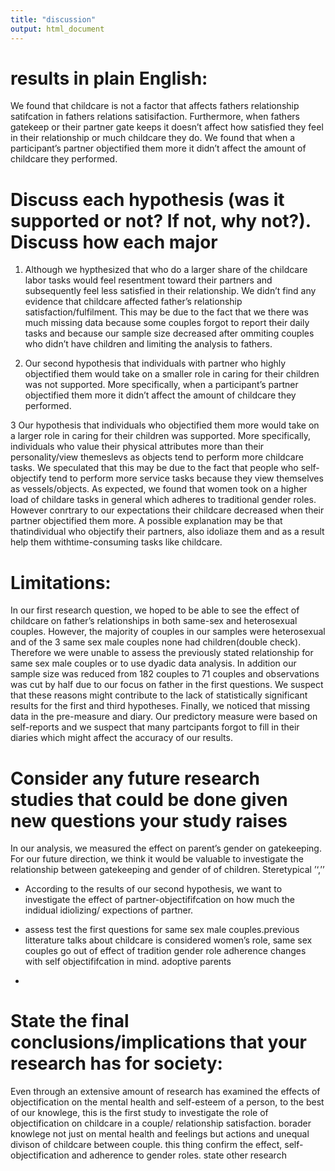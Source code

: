 ```yaml
---
title: "discussion"
output: html_document
---
```


# results in plain English:

We found that childcare is not a factor that affects fathers relationship satifcation in fathers relations satisifaction. Furthermore, when fathers gatekeep or their partner gate keeps it doesn't affect how satisfied they feel in their relationship or much childcare they do. We found that when a participant's partner objectified them more it didn't affect the amount of childcare they performed.

# Discuss each hypothesis (was it supported or not? If not, why not?). Discuss how each major

1. Although we hypthesized that who do a larger share of the childcare labor tasks would feel resentment toward their partners and subsequently feel less satisfied in their relationship. We didn't find any evidence that childcare affected father's relationship satisfaction/fulfilment. This may be due to the fact that we there was much missing data because some couples forgot to report their daily tasks and because our sample size decreased after ommiting couples who didn't have children and limiting the analysis to fathers.

2.  Our second hypothesis that individuals with partner who highly objectified them would take on a smaller role in caring for their children was not supported. More specifically, when a participant's partner objectified them more it didn't affect the amount of childcare they performed. 

3 Our hypothesis that individuals who objectified them more would take on a larger role in caring for their children was supported. More specifically, individuals who value their physical attributes more than their personality/view themeslevs as objects tend to perform more childcare tasks. We speculated that this may be due to the fact that people who self-objectify tend to perform more service tasks because they view themselves as vessels/objects. As expected, we found that women took on a higher load of childare tasks in general which adheres to traditional gender roles. However conrtrary to our expectations their childcare decreased when their partner objectified them more. A possible explanation may be that thatindividual who objectify their partners, also idoliaze them and as a result help them withtime-consuming tasks like childcare. 

# Limitations:

In our first research question, we hoped to be able to see the effect of childcare on father's relationships in both same-sex and heterosexual couples. However, the majority of couples in our samples were heterosexual and of the 3 same sex male couples none had children(double check). Therefore we were unable to assess the previously stated relationship for same sex male couples or to use dyadic data analysis.
In addition our sample size was reduced from 182 couples to 71 couples and observations was cut by half due to our focus on father in the first questions. We suspect that these reasons might contribute to the lack of statistically significant results for the first and third hypotheses.
Finally, we noticed that missing data in the pre-measure and diary. Our predictory measure were based on self-reports and we suspect that many partcipants forgot to fill in their diaries which might affect the accuracy of our results.

# Consider any future research studies that could be done given new questions your study raises

In our analysis, we measured the effect on parent's gender on gatekeeping. For our future direction, we think it would be valuable to investigate the relationship between gatekeeping and gender of of children. Steretypical '', ''

- According to the results of our second hypothesis, we want to investigate the effect of partner-objectififcation on how much the indidual idiolizing/ expections of partner.

- assess test the first questions for same sex male couples.previous litterature talks about childcare is considered women's role, same sex couples go out of effect of tradition gender role adherence changes with self objectififcation in mind. adoptive parents 
- 

# State the final conclusions/implications that your research has for society:

Even through an extensive amount of research has examined the effects of objectification on the mental health and self-esteem of a person, to the best of our knowlege, this is the first
study to investigate the role of objectification on childcare in a couple/ relationship satisfaction. borader knowlege not just on mental health and feelings but actions and unequal divison of childcare between couple. this thing confirm the effect, self-objectification and adherence to gender roles. state other research



